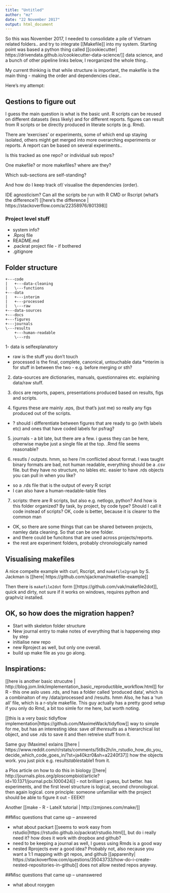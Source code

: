 ```yaml
---
title: "Untitled"
author: "mz"
date: "22 November 2017"
output: html_document
---
```


So this was November 2017, I needed to consolidate a pile of Vietnam related folders.. and try to integrate [[Makefile]] into my system. Starting point was based a python thing called [[cookiecutter| https://drivendata.github.io/cookiecutter-data-science/]] data science, and a bunch of other pipeline links below, I reorganized the whole thing.. 

My current thinking is that while structure is important, the makefile is the main thing - making the order and dependencies clear..

Here's my  attempt:

## Qestions to figure out 

I guess the main question is what is the basic unit. R scripts can be reused on different datasets (less likely) and for different reports. figures can result from R scripts or be directly produced in literate scripts (e.g. Rmd). 

There are 'exercises' or experiments, some of which end up staying isolated, others might get merged into more overarching experiments or reports. A report can be based on several experiments.. 

Is this tracked as one repo? or individual sub repos?

One makefile? or more makefiles? where are they?

Which sub-sections are self-standing? 

And how do I keep track of/ visualise the dependencies (order). 

IDE agnosticism? Can all the scripts be run with R CMD or Rscript (what's the difference?) [[here's the difference | https://stackoverflow.com/a/22358976/801398]]

### Project level stuff

* system info?
* .Rproj file
* README.md
* .packrat project file - if bothered
* .gitignore 


## Folder structure 

```
+---code
|   +---data-cleaning
|   \---functions
+---data
|   +---interim
|   +---processed
|   \---raw
+---data-sources
+---docs
+---figures
+---journals
\---results
    +---human-readable
    \---rds
```    


1- data is selfexplanatory

* raw is the stuff you don't touch
* processed is the final, complete, canonical, untouchable data
*interim is for stuff in between the two - e.g. before merging or sth?

2. data-sources are dictionaries, manuals, questionnaires etc. explaining data/raw stuff. 

3. docs are reports, papers, presentations produced based on results, figs and scripts. 

4. figures  these are mainly .eps, (but that's just me) so really any figs produced out of the scripts. 

* ? should i differentiate between figures that are ready to go (with labels etc) and ones that have coded labels for psfrag?

5. journals - a bit late, but there are a few. i guess they can be here, otherwise maybe just a single file at the top. .Rmd file seems reasonable? 

6. resutls / outputs. hmm, so here i'm conflicted about format. I was taught  binary formats are bad, not human readable, everything should be a .csv file. but they have no structure, no lables etc. easier to have .rds objects you can pull in when you like?

* so a .rds file that is the output of every R script
* I can also have a human-readable-table files

7. scripts: there are R scripts, but also e.g. netlogo, python? And how is this folder organized? By task, by project, by code type? Should I call it code instead of scripts? OK, code is better, because it is clearer to the common man

* OK, so there are some things that can be shared between projects, namley data cleaning. So that can be one folder. 
* and there could be funcitons that are used across projects/reports. 
* the rest are experiment folders, probably chronologically named


## Visualising makefiles

 A nice compelte example with curl, Rscript, and `makefile2graph` by S. Jackman is  [[here| https://github.com/sjackman/makefile-example]]

Then there is `makefile2dot` form [[https://github.com/vak/makefile2dot]], quick and dirty, not sure if it works on windows, requires python and graphviz installed. 

## OK, so how does the migration happen?

* Start with skeleton folder structure
* New journal entry to make notes of everything that is happeneing step by step
* initialise new repo
* new Rproject as well, but only one overall.
* build up make file as you go along. 



## Inspirations:

[[here is another basic strucutre | http://blog.jom.link/implementation_basic_reproductible_workflow.html]] for R - this one aslo uses .rds, and has a folder called 'produced data', which is a combinaiton of my /data/processed and /results. hmm Also, he has a 'run all' file, which is a r-style makefile. This guy actually has a pretty good setup if you only do Rmd, a bit too simle for me here, but worth noting. 

[[this is a very basic tidlyflow implementation|https://github.com/MaximeWack/tidyflow]] way to simple for me, but has an interesting idea: save *all theresults* as a hierarchical list object, and use .rds to save it and then retreive stuff from it.

Same guy (Maxime) exlains [[here | https://www.reddit.com/r/rstats/comments/5t8s2h/in_rstudio_how_do_you_decide_which_code_goes_in/?st=ja40kzr0&sh=a2240f37]] how the objects work. you just pick e.g. results$tables$table1 from it. 

a Plos article on how to do this in biology [[here| http://journals.plos.org/ploscompbiol/article?id=10.1371/journal.pcbi.1000424]] - not brilliant i guess, but better. has experiments, and the first level structure is logical, second chronological. then again logical. core principle: someone unfamiliar with the project should be able to figure it out - EEEK!!

Another [[make - R - LateX tutorial | http://zmjones.com/make/]] 


##Misc questions that came up -- answered

* what about packart [[seems to work easy from rstudio|https://rstudio.github.io/packrat/rstudio.html]], but do i really need it? how does it work with dropbox and github?
* need to be keeping a journal as well, I guess using Rmds is a good way
* nested Rprojects ever a good idea? Probably not, also necause you want a 1:1 mapping with git repos, and github [[apparenlty| https://stackoverflow.com/questions/35043733/how-do-i-create-nested-repositories-in-github]]  does not allow nested repos anyway. 


##Misc questions that came up -- unanswered

* what about roxygen
